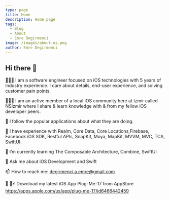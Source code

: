 ```yaml
---
type: page
title: Home
description: Home page
tags:
  - Blog
  - About
  - Emre Degirmenci
image: /images/about-us.png
author: Emre Degirmenci
---
```


## Hi there 👋

🧑🏼‍💻 I am a software engineer focused on iOS technologies with 5 years of industry experience. I care about details, end-user experience, and solving customer pain points.

👨🏼‍🔬 I am an active member of a local iOS community here at Izmir called NSIzmir where I share & learn knowledge with & from my fellow iOS developer peers.

📲 I follow the popular applications about what they are doing.

🐣 I have experience with Realm, Core Data, Core Locations,Firebase, Facebook iOS SDK, Restful APIs, SnapKit, Moya, MapKit, MVVM, MVC, TCA, SwiftUI.

🌱 I’m currently learning The Composable Architecture, Combine, SwiftUI

💬 Ask me about iOS Development and Swift

📫 How to reach me: degirmenci.a.emre@gmail.com

📲 🚙⚡️ Download my latest iOS App Plug-Me-17 from AppStore https://apps.apple.com/us/app/plug-me-17/id6466442459
